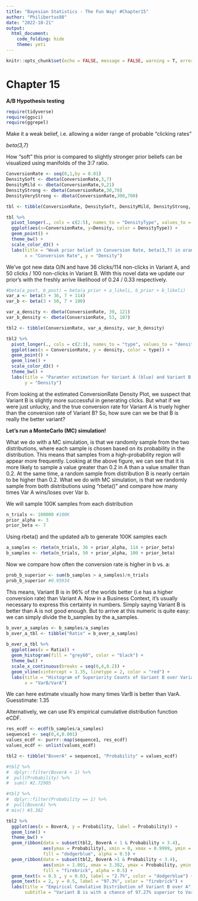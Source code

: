 ```yaml
---
title: "Bayesian Statistics - The Fun Way! #Chapter15"
author: "Philibertus88"
date: "2022-10-21"
output: 
  html_document:
    code_folding: hide
    theme: yeti
---
```


```r
knitr::opts_chunk$set(echo = FALSE, message = FALSE, warning = T, error = T)
```

# Chapter 15

**A/B Hypothesis testing**
```r
require(tidyverse)
require(ggsci)
require(ggrepel)
```

Make it a weak belief, i.e. allowing a wider range of probable "clicking rates"

*beta(3,7)*

How "soft" this prior is compared to slightly stronger prior beliefs can be visualized using manifolds of the 3:7 ratio.


```r
ConversionRate <- seq(0,1,by = 0.01)
DensitySoft <- dbeta(ConversionRate,3,7)
DensityMild <- dbeta(ConversionRate,9,21)
DensityStrong <- dbeta(ConversionRate,30,70)
DensityVeryStrong <- dbeta(ConversionRate,300,700)

tbl <- tibble(ConversionRate, DensitySoft, DensityMild, DensityStrong, DensityVeryStrong)

tbl %>%
  pivot_longer(., cols = c(2:5), names_to = "DensityType", values_to = "Density") %>%
  ggplot(aes(x=ConversionRate, y=Density, color = DensityType)) +
  geom_point() +
  theme_bw() +
  scale_color_d3() +
  labs(title = "Weak prior belief in Conversion Rate, beta(3,7) in orange (DensitySoft)",
       x = "Conversion Rate", y = "Density")
```

We've got new data O/N and have 36 clicks/114 non-clicks in Variant A,
and 50 clicks / 100 non-clicks in Variant B.
With this novel data we update our prior's with the freshly arrive likelihood of 0.24 / 0.33 respectively.


```r
#beta(a_post, b_post) = beta(a_prior + a_likeli, b_prior + b_likeli)
var_a <- beta(3 + 36, 7 + 114)
var_b <- beta(3 + 50, 7 + 100)

var_a_density <- dbeta(ConversionRate, 39, 121)
var_b_density <- dbeta(ConversionRate, 53, 107)

tbl2 <- tibble(ConversionRate, var_a_density, var_b_density)

tbl2 %>%
  pivot_longer(., cols = c(2:3), names_to = "type", values_to = "density") %>%
  ggplot(aes(x = ConversionRate, y = density, color = type)) +
  geom_point() +
  geom_line() +
  scale_color_d3() +
  theme_bw() +
  labs(title = "Paramter estimation for Variant A (blue) and Variant B (orange)",
       y = "Density")
```


From looking at the estimated ConversionRate Density Plot, we suspect that Variant B is slightly more successful in 
generating clicks.
But what if we were just unlucky, and the true conversion rate for Variant A is truely higher than the conversion rate of Variant B?
So, how sure can we be that B is really the better variant?

**Let's run a MonteCarlo (MC) simulation!**

What we do with a MC simulation, is that we randomly sample from the two distributions, where each sample is chosen based on its probability in the distribution. This means that samples from a high-probability region will appear more frequently.
Looking at the above figure, we can see that it is more likely to sample a value greater than 0.2 in A than a value smaller than 0.2.
At the same time, a random sample from distribution B is nearly certain to be higher than 0.2.
What we do with MC simulation, is that we randomly sample from both distributions using "rbeta()" and compare how many times Var A wins/loses over Var b.

We will sample 100K samples from each distribution

```r
n_trials <- 100000 #100K
prior_alpha <- 3
prior_beta <- 7
```

Using rbeta() and the updated a/b to generate 100K samples each

```r
a_samples <- rbeta(n_trials, 36 + prior_alpha, 114 + prior_beta)
b_samples <- rbeta(n_trials, 50 + prior_alpha, 100 + prior_beta)
```

Now we compare how often the conversion rate is higher in b vs. a:

```r
prob_b_superior <- sum(b_samples > a_samples)/n_trials
prob_b_superior #0.95934
```

This means, Variant B is in 96% of the worlds better (i.e has a higher conversion rate) than Variant A.
Now in a Business Context, it's usually necessary to express this certainty in numbers.
Simply saying Variant B is better than A is not good enough.
But to arrive at this numeric is quite easy: we can simply divide the b_samples by the a_samples.

```r
b_over_a_samples <- b_samples/a_samples
b_over_a_tbl <- tibble("Ratio" = b_over_a_samples)
  
b_over_a_tbl %>%
  ggplot(aes(x = Ratio)) +
  geom_histogram(fill = "grey60", color = "black") +
  theme_bw() +
  scale_x_continuous(breaks = seq(0,4,0.2)) +
  geom_vline(xintercept = 1.35, linetype = 2, color = "red") +
  labs(title = "Histogram of Superiority Counts of Variant B over Variant A",
       x = "VarB/VarA")
```

We can here estimate visually how many times VarB is better than VarA.
Guesstimate: 1.35

Alternatively, we can use R's empirical cumulative distribution function eCDF.

```r
res_ecdf <- ecdf(b_samples/a_samples)
sequence1 <- seq(0,4,0.001)
values_ecdf <- purrr::map(sequence1, res_ecdf)
values_ecdf <- unlist(values_ecdf)

tbl2 <- tibble("BoverA" = sequence1, "Probability" = values_ecdf)

#tbl2 %>%
#  dplyr::filter(BoverA < 1) %>%
#  pull(Probability) %>%
#  sum() #2.72905

#tbl2 %>%
#  dplyr::filter(Probability == 1) %>%
#  pull(BoverA) %>%
# min() #3.382

tbl2 %>%
  ggplot(aes(x = BoverA, y = Probability, label = Probability)) +
  geom_line() +
  theme_bw() +
  geom_ribbon(data = subset(tbl2, BoverA < 1 & Probability < 3.4),
              aes(ymax = Probability), xmin = 0, xmax = 0.9999, ymin = 0,
              fill = "dodgerblue", alpha = 0.5) +
  geom_ribbon(data = subset(tbl2, BoverA >1 & Probability < 3.4),
              aes(xmin = 1.001, xmax = 3.382, ymax = Probability, ymin = 0.027),
              fill = "firebrick", alpha = 0.5) +
  geom_text(x = 0.5 , y = 0.03, label = "2.7%", color = "dodgerblue") +
  geom_text(x = 2, y = 0.5, label = "97.3%", color = "firebrick") +
  labs(title = "Empirical Cumulative Distribution of Variant B over A",
       subtitle = "Variant B is with a chance of 97.27% superior to Variant A")


```



